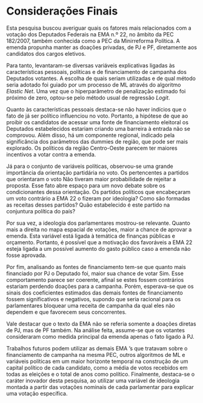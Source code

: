 # Considerações Finais

Esta pesquisa buscou averiguar quais os fatores mais relacionados com a votação dos Deputados Federais na EMA n.º 22, no âmbito da PEC 182/2007, também conhecida como a PEC da Minirreforma Política. A emenda propunha manter as doações privadas, de PJ e PF, diretamente aos candidatos dos cargos eletivos.

Para tanto, levantaram-se diversas variáveis explicativas ligadas às características pessoais, políticas e de financiamento de campanha dos Deputados votantes. A escolha de quais seriam utilizadas e de qual método seria adotado foi guiado por um processo de ML através do algoritmo *Elastic Net*. Uma vez que o hiperparâmetro de penalização estimado foi próximo de zero, optou-se pelo método usual de regressão *Logit*.

Quanto às características pessoais destaca-se não haver indícios que o fato de já ser  político influenciou no voto. Portanto, a hipótese de que ao proibir os candidatos de acessar uma fonte de financiamento eleitoral os Deputados estabelecidos estariam criando uma barreira à entrada não se comprovou. Além disso, há um componente regional, indicado pela significância dos parâmetros das dummies de região, que pode ser mais explorado. Os políticos da região Centro-Oeste parecem ter maiores incentivos a votar contra a emenda.

Já para o conjunto de variáveis políticas, observou-se uma grande importância da orientação partidária no voto. Os pertencentes a partidos que orientaram o voto Não tiveram maior probabilidade de rejeitar a proposta. Esse fato abre espaço para um novo debate sobre os condicionantes dessa orientação. Os partidos políticos que encabeçaram um voto contrário a EMA 22 o fizeram por ideologia? Como são formadas as receitas desses partidos? Quão estabelecido é este partido na conjuntura política do país?

Por sua vez, a ideologia dos parlamentares mostrou-se relevante. Quanto mais a direita no mapa espacial de votações, maior a chance de aprovar a emenda. Esta variável está ligada à temática de finanças públicas e orçamento. Portanto, é possível que a motivação dos favoráveis a EMA 22 esteja ligada a um possível aumento do gasto público caso a emenda não fosse aprovada.

Por fim, analisando as fontes de financiamento tem-se que quanto mais financiado por PJ o Deputado foi, maior sua chance de votar Sim. Esse comportamento parece ser coerente, afinal se estes fossem contrários estariam perdendo doações para a campanha. Porém, esperava-se que os sinais dos coeficientes estimados das demais fontes de financiamento fossem significativos e negativos, supondo que seria racional para os parlamentares bloquear uma receita de campanha da qual eles não dependem e que favorecem seus concorrentes.

Vale destacar que o texto da EMA não se referia somente a doações diretas de PJ, mas de PF também. Na análise feita, assume-se que os votantes consideraram como medida principal da emenda apenas o fato ligado à PJ.

Trabalhos futuros podem utilizar as demais EMA 's que tratavam sobre o financiamento de campanha na mesma PEC, outros algoritmos de ML e variáveis políticas em um maior horizonte temporal na construção de um capital político de cada candidato, como a média de votos recebidos em todas as eleições e o total de anos como político. Finalmente, destaca-se o caráter inovador desta pesquisa, ao utilizar uma variável de ideologia montada a partir das votações nominais de cada parlamentar para explicar uma votação específica.


